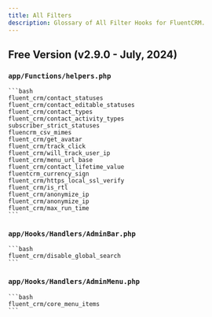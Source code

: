 ```yaml
---
title: All Filters
description: Glossary of All Filter Hooks for FluentCRM.
---
```


## Free Version (v2.9.0 - July, 2024)

### `app/Functions/helpers.php`

    ```bash
    fluent_crm/contact_statuses
    fluent_crm/contact_editable_statuses
    fluent_crm/contact_types
    fluent_crm/contact_activity_types
    subscriber_strict_statuses
    fluencrm_csv_mimes
    fluent_crm/get_avatar
    fluent_crm/track_click
    fluent_crm/will_track_user_ip
    fluent_crm/menu_url_base
    fluent_crm/contact_lifetime_value
    fluentcrm_currency_sign
    fluent_crm/https_local_ssl_verify
    fluent_crm/is_rtl
    fluent_crm/anonymize_ip
    fluent_crm/anonymize_ip
    fluent_crm/max_run_time
    ```

### `app/Hooks/Handlers/AdminBar.php`

    ```bash
    fluent_crm/disable_global_search
    ```
### `app/Hooks/Handlers/AdminMenu.php`

    ```bash
    fluent_crm/core_menu_items
    ```